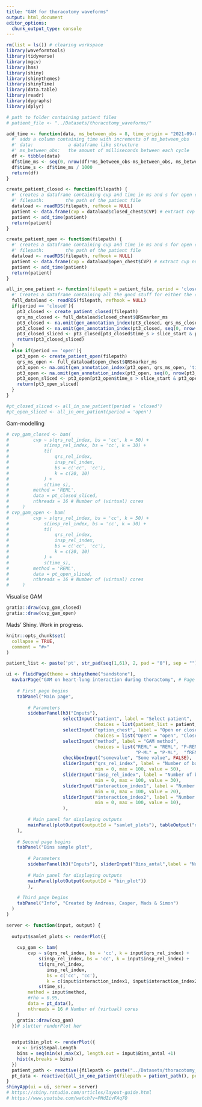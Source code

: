 ```yaml
---
title: "GAM for thoracotomy waveforms"
output: html_document
editor_options: 
  chunk_output_type: console
---
```


```r
rm(list = ls()) # clearing workspace
library(waveformtools)
library(tidyverse)
library(mgcv)
library(hms)
library(shiny)
library(shinythemes)
library(shinyTime)
library(data.table)
library(readr)
library(dygraphs)
library(dplyr)
```


```r
# path to folder containing patient files
# patient_file <- "../Datasets/thoracotomy_waveforms/"
```


```r
add_time <- function(data, ms_between_obs = 8, time_origin = "2021-09-03") {
  #' adds a column containing time with increments of ms_between_obs
  #' data:             a dataframe like structure
  #' ms_between_obs:   the amount of milliseconds between each cycle
  df <- tibble(data)
  df$time_ms <- seq(0, nrow(df)*ms_between_obs-ms_between_obs, ms_between_obs)
  df$time_s <- df$time_ms / 1000
  return(df)
}

create_patient_closed <- function(filepath) {
  #' creates a dataframe containing cvp and time in ms and s for open chest
  #' filepath:        the path of the patient file
  dataload <- readRDS(filepath, refhook = NULL)
  patient <- data.frame(cvp = dataload$closed_chest$CVP) # extract cvp numbers from data
  patient <- add_time(patient)
  return(patient)
}

create_patient_open <- function(filepath) {
  #' creates a dataframe containing cvp and time in ms and s for open chest
  #' filepath:        the path of the patient file
  dataload <- readRDS(filepath, refhook = NULL)
  patient <- data.frame(cvp = dataload$open_chest$CVP) # extract cvp numbers from data
  patient <- add_time(patient)
  return(patient)
}

all_in_one_patient <- function(filepath = patient_file, period = 'closed', slice_start = 130, slice_end = 190){
  #' Creates a dataframe containing all the good stuff for either the closed or open period
  full_dataload <- readRDS(filepath, refhook = NULL)
  if(period == 'closed'){
    pt3_closed <- create_patient_closed(filepath)
    qrs_ms_closed <- full_dataload$closed_chest$QRSmarker_ms
    pt3_closed <- na.omit(gen_annotation_index(pt3_closed, qrs_ms_closed, 'time_ms', 'qrs')) 
    pt3_closed <- na.omit(gen_annotation_index(pt3_closed, seq(0, nrow(pt3_closed)*8, 5000), 'time_ms', 'insp'))
    pt3_closed_sliced <- pt3_closed[pt3_closed$time_s > slice_start & pt3_closed$time_s < slice_end,]
    return(pt3_closed_sliced)
  }
  else if(period == 'open'){
    pt3_open <- create_patient_open(filepath)
    qrs_ms_open <- full_dataload$open_chest$QRSmarker_ms
    pt3_open <- na.omit(gen_annotation_index(pt3_open, qrs_ms_open, 'time_ms', 'qrs')) 
    pt3_open <- na.omit(gen_annotation_index(pt3_open, seq(0, nrow(pt3_open)*8, 5000), 'time_ms', 'insp'))
    pt3_open_sliced <- pt3_open[pt3_open$time_s > slice_start & pt3_open$time_s < slice_end,]
    return(pt3_open_sliced)
  }
}
```

```r
#pt_closed_sliced <- all_in_one_patient(period = 'closed')
#pt_open_sliced <- all_in_one_patient(period = 'open')
```


Gam-modelling

```r
# cvp_gam_closed <- bam(
#         cvp ~ s(qrs_rel_index, bs = 'cc', k = 50) +
#             s(insp_rel_index, bs = 'cc', k = 30) +
#             ti(
#                 qrs_rel_index,
#                 insp_rel_index,
#                 bs = c('cc', 'cc'),
#                 k = c(20, 10)
#             ) +
#             s(time_s),
#         method = 'REML',
#         data = pt_closed_sliced,
#         nthreads = 16 # Number of (virtual) cores
#     )
# cvp_gam_open <- bam(
#         cvp ~ s(qrs_rel_index, bs = 'cc', k = 50) +
#             s(insp_rel_index, bs = 'cc', k = 30) +
#             ti(
#                 qrs_rel_index,
#                 insp_rel_index,
#                 bs = c('cc', 'cc'),
#                 k = c(20, 10)
#             ) +
#             s(time_s),
#         method = 'REML',
#         data = pt_open_sliced,
#         nthreads = 16 # Number of (virtual) cores
#     )
```


Visualise GAM

```r
gratia::draw(cvp_gam_closed)
gratia::draw(cvp_gam_open)
```


Mads' Shiny. Work in progress.


```r
knitr::opts_chunk$set(
  collapse = TRUE,
  comment = "#>"
)

patient_list <- paste('pt', str_pad(seq(1,61), 2, pad = "0"), sep = "")

ui <- fluidPage(theme = shinytheme("sandstone"),
  navbarPage("GAM on heart-lung interaction during thoractomy", # Page header
    
    # First page begins
    tabPanel("Main page",
        
        # Parameters
        sidebarPanel(h3("Inputs"),
                     selectInput("patient", label = "Select patient", 
                                 choices = list(patient_list = patient_list),  selected = "pt01"),
                     selectInput("option_chest", label = "Open or closed chest",
                                 choices = list("Open" = "open", "Closed" = "closed"),  selected = "open"),
                     selectInput("method", label = "GAM method",
                                 choices = list("REML" = "REML", "P-REML" = "P-REML", "ML" = "ML",
                                                "P-ML" = "P-ML",  "fREML"="fREML"), selected = "REML"),
                     checkboxInput("somevalue", "Some value", FALSE),
                     sliderInput("qrs_rel_index", label = "Number of basis functions in QRS term",
                                 min = 0, max = 100, value = 50),
                     sliderInput("insp_rel_index", label = "Number of basis functions in inspiration term",
                                 min = 0, max = 100, value = 30),
                     sliderInput("interaction_index1", label = "Number of basis functions for QRS in interaction term",
                                 min = 0, max = 100, value = 20),
                     sliderInput("interaction_index2", label = "Number of basis functions for inspiration in interaction term",
                                 min = 0, max = 100, value = 10),
                     ),
          
        # Main panel for displaying outputs
        mainPanel(plotOutput(outputId = "samlet_plots"), tableOutput("oversigt_tabel"))
    ), 
  
    # Second page begins
    tabPanel("Bins sample plot",
        
        # Parameters
        sidebarPanel(h3("Inputs"), sliderInput("Bins_antal",label = "Number of bins", min = 1, max = 100, value = 50),),
        
        # Main panel for displaying outputs
        mainPanel(plotOutput(outputId = "bin_plot"))
        ),
    
    # Third page begins
    tabPanel("Info", "Created by Andreas, Casper, Mads & Simon")
  )
)

server <- function(input, output) {
  
  output$samlet_plots <- renderPlot({
    
    cvp_gam <- bam(
        cvp ~ s(qrs_rel_index, bs = 'cc', k = input$qrs_rel_index) +
            s(insp_rel_index, bs = 'cc', k = input$insp_rel_index) +
            ti(qrs_rel_index,
               insp_rel_index,
               bs = c('cc', 'cc'),
               k = c(input$interaction_index1, input$interaction_index2)) +
            s(time_s),
        method = input$method,
        #rho = 0.95,
        data = pt_data(),
        nthreads = 16 # Number of (virtual) cores
    )
    gratia::draw(cvp_gam)
  })# slutter renderPlot her
  

  output$bin_plot <- renderPlot({
    x <- iris$Sepal.Length
    bins = seq(min(x),max(x), length.out = input$Bins_antal +1)
    hist(x,breaks = bins)
  })
  patient_path <- reactive({filepath <- paste("../Datasets/thoracotomy_waveforms/", input$patient, ".RDS",sep="") })
  pt_data <- reactive({all_in_one_patient(filepath = patient_path(), period = input$option_chest)})
}
shinyApp(ui = ui, server = server)
# https://shiny.rstudio.com/articles/layout-guide.html
# https://www.youtube.com/watch?v=PHdIivFAq7Q
```

